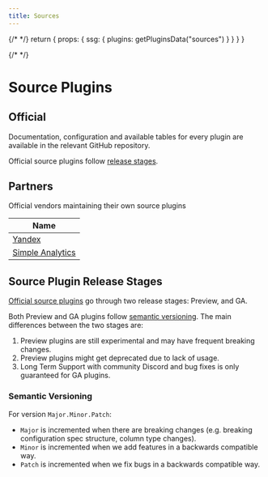```yaml
---
title: Sources
---
```



{/* <!-- vale off --> */}
  return {
    props: {
      ssg: {
        plugins: getPluginsData("sources")
      }
    }
  }
}

{/* <!-- vale on --> */}
# Source Plugins

## Official

Documentation, configuration and available tables for every plugin are available in the relevant GitHub repository.

Official source plugins follow [release stages](#source-plugin-release-stages).

<PluginsTable type="source" plugins={Object.values(useSSG().plugins)}/>

## Partners

Official vendors maintaining their own source plugins

| **Name**                                                     |
| ------------------------------------------------------------ |
| [Yandex](https://github.com/yandex-cloud/cq-provider-yandex) |
| [Simple Analytics](https://github.com/simpleanalytics/cq-source-simpleanalytics) |

## Source Plugin Release Stages

[Official source plugins](#official) go through two release stages: Preview, and GA.

Both Preview and GA plugins follow [semantic versioning](#semantic-versioning).
The main differences between the two stages are:

1. Preview plugins are still experimental and may have frequent breaking changes.
2. Preview plugins might get deprecated due to lack of usage.
3. Long Term Support with community Discord and bug fixes is only guaranteed for GA plugins.

### Semantic Versioning

For version `Major.Minor.Patch`:

- `Major` is incremented when there are breaking changes (e.g. breaking configuration spec structure, column type changes).
- `Minor` is incremented when we add features in a backwards compatible way.
- `Patch` is incremented when we fix bugs in a backwards compatible way.
